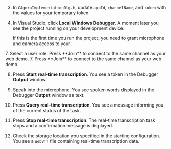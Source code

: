 <PlatformWrapper platform="windows">

3.  In  `CAgoraImplementationDlg.h`, update `appId`, `channelName`, and `token` with the values for your temporary token.

1.  In Visual Studio, click **Local Windows Debugger**. A moment later you see the project running on your development device.

    If this is the first time you run the project, you need to grant microphone and camera access to your <Vpl k="CLIENT"/>.

<ProductWrapper product="interactive-live-streaming">
7. Select a user role. Press **Join** to connect to the same channel as your web demo.
</ProductWrapper>

<ProductWrapper notAllowed="interactive-live-streaming">
7. Press **Join** to connect to the same channel as your web demo.
</ProductWrapper>

8. Press **Start real-time transcription**. You see a token in the Debugger **Output** window.

9. Speak into the microphone. You see spoken words displayed in the Debugger **Output** window as text.

10. Press **Query real-time transcription**. You see a message informing you of the current status of the task.

11. Press **Stop real-time transcription**. The real-time transcription task stops and a confirmation message is displayed.

12. Check the storage location you specified in the starting configuration. You see a `WebVTT` file containing real-time transcription data.

</PlatformWrapper>
